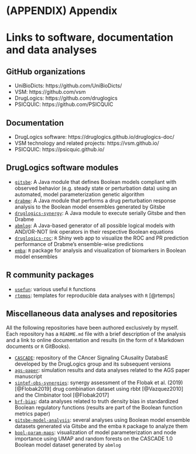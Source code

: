 # (APPENDIX) Appendix {-}

# Links to software, documentation and data analyses {-}

\vspace{-10pt}

## GitHub organizations {-#github-org-links}

- UniBioDicts: https://github.com/UniBioDicts/ 
- VSM: https://github.com/vsm
- DrugLogics: https://github.com/druglogics
- PSICQUIC: https://github.com/PSICQUIC

## Documentation {-#doc-links}

- DrugLogics software: https://druglogics.github.io/druglogics-doc/
- VSM technology and related projects: https://vsm.github.io/
- PSICQUIC: https://psicquic.github.io/

## DrugLogics software modules {-#druglogics-soft-links}

- [`gitsbe`](https://github.com/druglogics/gitsbe): A Java module that defines Boolean models compliant with observed behavior (e.g. steady state or perturbation data) using an automated, model parameterization genetic algorithm
- [`drabme`](https://github.com/druglogics/drabme): A Java module that performs a drug perturbation response analysis to the Boolean model ensembles generated by Gitsbe
- [`druglogics-synergy`](https://github.com/druglogics/druglogics-synergy): A Java module to execute serially Gitsbe and then Drabme
- [`abmlog`](https://github.com/druglogics/abmlog): A Java-based generator of all possible logical models with AND/OR-NOT link operators in their respective Boolean equations
- [`druglogics-roc`](https://github.com/druglogics/druglogics-roc): `R` Shiny web app to visualize the ROC and PR prediction performance of Drabme's ensemble-wise predictions
- [`emba`](https://github.com/bblodfon/emba/): `R` package for analysis and visualization of biomarkers in Boolean model ensembles

## R community packages {-}

- [`usefun`](https://github.com/bblodfon/usefun): various useful `R` functions
- [`rtemps`](https://github.com/bblodfon/rtemps): templates for reproducible data analyses with `R` [@rtemps]

## Miscellaneous data analyses and repositories {-#misc-links}

All the following repositories have been authored exclusively by myself.
Each repository has a `README.md` file with a brief description of the analysis and a link to online documentation and results (in the form of `R` Markdown documents or `R` GitBooks).

- [`CASCADE`](https://github.com/druglogics/cascade): repository of the CAncer Signaling CAusality DatabasE developed by the DrugLogics group and its subsequent versions
- [`ags-paper`](https://github.com/druglogics/ags-paper): simulation results and data analyses related to the AGS paper manuscript
- [`sintef-obs-synergies`](https://github.com/druglogics/sintef-obs-synergies): synergy assessment of the Flobak et al. (2019) [@Flobak2019] drug combination dataset using rbbt [@Vazquez2010] and the CImbinator tool [@Flobak2017]
- [`brf-bias`](https://github.com/druglogics/brf-bias): data analyses related to truth density bias in standardized Boolean regulatory functions (results are part of the Boolean function metrics paper)
- [`gitsbe-model-analysis`](https://github.com/druglogics/gitsbe-model-analysis): several analyses using Boolean model ensemble datasets generated via Gitsbe and the emba `R` package to analyze them
- [`bool-param-maps`](https://github.com/druglogics/bool-param-maps): visualization of model parameterization and node importance using UMAP and random forests on the CASCADE 1.0 Boolean model dataset generated by `abmlog`
